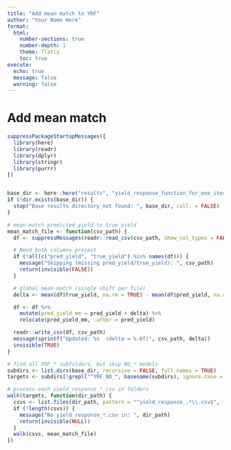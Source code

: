 ```yaml
---
title: "Add mean match to YRF"
author: "Your Name Here"
format:
  html:
    number-sections: true
    number-depth: 1
    theme: flatly
    toc: true
execute:
  echo: true
  message: false
  warning: false
---
```


# Add mean match
```r

suppressPackageStartupMessages({
  library(here)
  library(readr)
  library(dplyr)
  library(stringr)
  library(purrr)
})


base_dir <- here::here("results", "yield_response_function_for_one_iteration")
if (!dir.exists(base_dir)) {
  stop("Base results directory not found: ", base_dir, call. = FALSE)
}

# mean-match predicted yield to true yield 
mean_match_file <- function(csv_path) {
  df <- suppressMessages(readr::read_csv(csv_path, show_col_types = FALSE))

  # Need both columns present
  if (!all(c("pred_yield", "true_yield") %in% names(df))) {
    message("Skipping (missing pred_yield/true_yield): ", csv_path)
    return(invisible(FALSE))
  }

  # global mean-match (single shift per file)
  delta <- mean(df$true_yield, na.rm = TRUE) - mean(df$pred_yield, na.rm = TRUE)

  df <- df %>%
    mutate(pred_yield_mm = pred_yield + delta) %>%
    relocate(pred_yield_mm, .after = pred_yield)

  readr::write_csv(df, csv_path)
  message(sprintf("Updated: %s  (delta = %.6f)", csv_path, delta))
  invisible(TRUE)
}

# find all YRF_* subfolders, but skip NO_* models
subdirs <- list.dirs(base_dir, recursive = FALSE, full.names = TRUE)
targets <- subdirs[!grepl("^YRF_NO_", basename(subdirs), ignore.case = TRUE)]

# process each yield_response_*.csv in folders
walk(targets, function(dir_path) {
  csvs <- list.files(dir_path, pattern = "^yield_response_.*\\.csv$", full.names = TRUE)
  if (!length(csvs)) {
    message("No yield_response_*.csv in: ", dir_path)
    return(invisible(NULL))
  }
  walk(csvs, mean_match_file)
})

```


